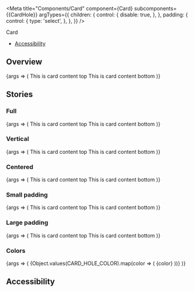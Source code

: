 

<Meta
  title="Components/Card"
  component={Card}
  subcomponents={{CardHole}}
  argTypes={{
    children: {
      control: {
        disable: true,
      },
    },
    padding: {
      control: {
        type: 'select',
      },
    },
  }}
/>

<PageHeader>Card</PageHeader>

- [Accessibility](#accessibility)

## Overview

<Canvas>
  <Story name="Default">
    {args => (
      <Card {...args}>
        <CardHole>This is card content top</CardHole>
        <CardHole>This is card content bottom</CardHole>
      </Card>
    )}
  </Story>
</Canvas>

<ArgsTable story="Default" />

## Stories

### Full

<Canvas>
  <Story name="Full">
    {args => (
      <Card {...args} full>
        <CardHole>This is card content top</CardHole>
        <CardHole>This is card content bottom</CardHole>
      </Card>
    )}
  </Story>
</Canvas>

### Vertical

<Canvas>
  <Story name="Vertical">
    {args => (
      <Card {...args} vertical>
        <CardHole>This is card content top</CardHole>
        <CardHole>This is card content bottom</CardHole>
      </Card>
    )}
  </Story>
</Canvas>

### Centered

<Canvas>
  <Story name="Centered">
    {args => (
      <Card {...args} centered>
        <CardHole>This is card content top</CardHole>
        <CardHole>This is card content bottom</CardHole>
      </Card>
    )}
  </Story>
</Canvas>

### Small padding

<Canvas>
  <Story name="Small padding">
    {args => (
      <Card {...args} padding="padding-small">
        <CardHole>This is card content top</CardHole>
        <CardHole>This is card content bottom</CardHole>
      </Card>
    )}
  </Story>
</Canvas>

### Large padding

<Canvas>
  <Story name="Large padding">
    {args => (
      <Card {...args} padding="padding-large">
        <CardHole>This is card content top</CardHole>
        <CardHole>This is card content bottom</CardHole>
      </Card>
    )}
  </Story>
</Canvas>

### Colors

<Canvas>
  <Story name="Colors">
    {args => (
      <Flex wrap>
        {Object.values(CARD_HOLE_COLOR).map(color => (
          <Flex marginRight="xs" marginBottom="xs">
            <Card {...args} padding="padding-large">
              <CardHole color={color}>{color}</CardHole>
            </Card>
          </Flex>
        ))}
      </Flex>
    )}
  </Story>
</Canvas>

## Accessibility

<CardA11y />
